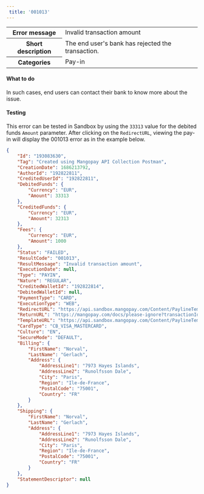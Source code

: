 ---  
 title: '001013'  
---  
  
<table>
    <tbody>
        <tr>
            <th scope="row"><strong>Error message</strong></th>
            <td>Invalid transaction amount</td>
        </tr>
        <tr>
            <th scope="row"><strong>Short description</strong></th>
            <td>The end user's bank has rejected the transaction.</td>
        </tr>
        <tr>
            <th scope="row"><strong>Categories</strong></th>
            <td>  
<div class="label">Pay-in</div>
</td>
        </tr>
    </tbody>
</table>  

#### What to do  

In such cases, end users can contact their bank to know more about the issue.  

#### Testing  

This error can be tested in Sandbox by using the `33313` value for the debited funds `Amount` parameter. After clicking on the `RedirectURL`, viewing the pay-in will display the 001013 error as in the example below.  
```json API response
{
    "Id": "193083630",
    "Tag": "Created using Mangopay API Collection Postman",
    "CreationDate": 1686213792,
    "AuthorId": "192822811",
    "CreditedUserId": "192822811",
    "DebitedFunds": {
        "Currency": "EUR",
        "Amount": 33313
    },
    "CreditedFunds": {
        "Currency": "EUR",
        "Amount": 32313
    },
    "Fees": {
        "Currency": "EUR",
        "Amount": 1000
    },
    "Status": "FAILED",
    "ResultCode": "001013",
    "ResultMessage": "Invalid transaction amount",
    "ExecutionDate": null,
    "Type": "PAYIN",
    "Nature": "REGULAR",
    "CreditedWalletId": "192822814",
    "DebitedWalletId": null,
    "PaymentType": "CARD",
    "ExecutionType": "WEB",
    "RedirectURL": "https://api.sandbox.mangopay.com/Content/PaylineTemplateWidget?rp=5aa9ac07a3534b609197e9707de2f396&transactionId=193083630&token=1YP2MIw4fDPfTzFT11951686213792957",
    "ReturnURL": "https://mangopay.com/docs/please-ignore?transactionId=193083630",
    "TemplateURL": "https://api.sandbox.mangopay.com/Content/PaylineTemplateWidget?rp=5aa9ac07a3534b609197e9707de2f396&transactionId=193083630",
    "CardType": "CB_VISA_MASTERCARD",
    "Culture": "EN",
    "SecureMode": "DEFAULT",
    "Billing": {
        "FirstName": "Norval",
        "LastName": "Gerlach",
        "Address": {
            "AddressLine1": "7973 Hayes Islands",
            "AddressLine2": "Runolfsson Dale",
            "City": "Paris",
            "Region": "Ile-de-France",
            "PostalCode": "75001",
            "Country": "FR"
        }
    },
    "Shipping": {
        "FirstName": "Norval",
        "LastName": "Gerlach",
        "Address": {
            "AddressLine1": "7973 Hayes Islands",
            "AddressLine2": "Runolfsson Dale",
            "City": "Paris",
            "Region": "Ile-de-France",
            "PostalCode": "75001",
            "Country": "FR"
        }
    },
    "StatementDescriptor": null
}
```